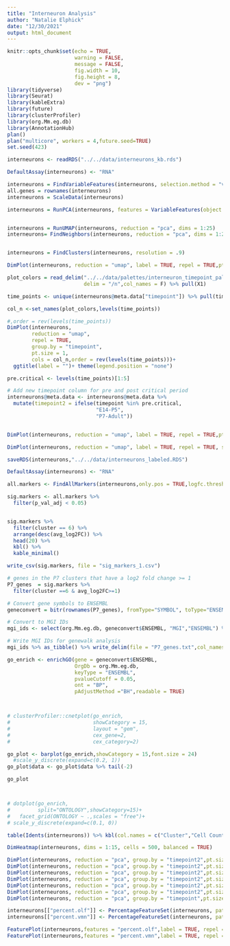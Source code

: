 ---
title: "Interneuron Analysis"
author: "Natalie Elphick"
date: "12/30/2021"
output: html_document
---

```{r setup, include=FALSE}
knitr::opts_chunk$set(echo = TRUE,
                      warning = FALSE,
                      message = FALSE,
                      fig.width = 10,
                      fig.height = 8,
                      dev = "png")
library(tidyverse)
library(Seurat)
library(kableExtra)
library(future)
library(clusterProfiler)
library(org.Mm.eg.db)
library(AnnotationHub)
plan()
plan("multicore", workers = 4,future.seed=TRUE)
set.seed(423)
```

```{r load}

interneurons <- readRDS("../../data/interneurons_kb.rds")


```


```{r}
DefaultAssay(interneurons) <- "RNA"

interneurons = FindVariableFeatures(interneurons, selection.method = "vst", nfeatures = 10000)
all.genes = rownames(interneurons)
interneurons = ScaleData(interneurons)

interneurons = RunPCA(interneurons, features = VariableFeatures(object = interneurons))


interneurons = RunUMAP(interneurons, reduction = "pca", dims = 1:25)
interneurons= FindNeighbors(interneurons, reduction = "pca", dims = 1:25)


interneurons = FindClusters(interneurons, resolution = .9)
```


```{r interneuron_seurat_clusters,cache=TRUE}
DimPlot(interneurons, reduction = "umap", label = TRUE, repel = TRUE,pt.size = 1)

```

```{r interneuron_timepoints}
plot_colors = read_delim("../../data/palettes/interneuron_timepoint_pal.txt",
                         delim = "/n",col_names = F) %>% pull(X1)

time_points <- unique(interneurons@meta.data["timepoint"]) %>% pull(timepoint) 

col_n <-set_names(plot_colors,levels(time_points))

#,order = rev(levels(time_points))
DimPlot(interneurons,
        reduction = "umap",
        repel = TRUE,
        group.by = "timepoint",
        pt.size = 1,
        cols = col_n,order = rev(levels(time_points)))+
  ggtitle(label = "")+ theme(legend.position = "none")
```



```{r}

pre.critical <- levels(time_points)[1:5]

# Add new timepoint column for pre and post critical period
interneurons@meta.data <- interneurons@meta.data %>%
  mutate(timepoint2 = ifelse(timepoint %in% pre.critical,
                             "E14-P5",
                             "P7-Adult"))


DimPlot(interneurons, reduction = "umap", label = TRUE, repel = TRUE,pt.size = 1, group.by =  "timepoint2")
```
```{r}
DimPlot(interneurons, reduction = "umap", label = TRUE, repel = TRUE, split.by =  "timepoint2",pt.size = 1)

```

```{r}

saveRDS(interneurons,"../../data/interneurons_labeled.RDS")
```


```{r}
DefaultAssay(interneurons) <- "RNA"

all.markers <- FindAllMarkers(interneurons,only.pos = TRUE,logfc.threshold = 0.25)

sig.markers <- all.markers %>%
  filter(p_val_adj < 0.05) 


sig.markers %>%
  filter(cluster == 6) %>%
  arrange(desc(avg_log2FC)) %>%
  head(20) %>%
  kbl() %>%
  kable_minimal()

write_csv(sig.markers, file = "sig_markers_1.csv")
```

```{r,fig.dim=c(11,11),dpi = 400}

# genes in the P7 clusters that have a log2 fold change >= 1
P7_genes  = sig.markers %>%
  filter(cluster ==6 & avg_log2FC>=1) 

# Convert gene symbols to ENSEMBL
geneconvert = bitr(rownames(P7_genes), fromType="SYMBOL", toType="ENSEMBL", OrgDb="org.Mm.eg.db")

# Convert to MGI IDs
mgi_ids <- select(org.Mm.eg.db, geneconvert$ENSEMBL, "MGI","ENSEMBL") %>% pull(MGI)

# Write MGI IDs for genewalk analysis
mgi_ids %>% as_tibble() %>% write_delim(file = "P7_genes.txt",col_names = FALSE)

go_enrich <- enrichGO(gene = geneconvert$ENSEMBL,
                      OrgDb = org.Mm.eg.db,
                      keyType = "ENSEMBL",
                      pvalueCutoff = 0.05,
                      ont = "BP",
                      pAdjustMethod ="BH",readable = TRUE)



# clusterProfiler::cnetplot(go_enrich,
#                           showCategory = 15,
#                           layout = "gem",
#                           cex_gene=2,
#                           cex_category=2)

go_plot <- barplot(go_enrich,showCategory = 15,font.size = 24)
  #scale_y_discrete(expand=c(0.2, 1))
go_plot$data <- go_plot$data %>% tail(-2)

go_plot



# dotplot(go_enrich,
#         split="ONTOLOGY",showCategory=15)+
#   facet_grid(ONTOLOGY ~ .,scales = "free")+
# scale_y_discrete(expand=c(0.1, 0))
```


```{r}

table(Idents(interneurons)) %>% kbl(col.names = c("Cluster","Cell Count")) %>% kable_minimal()

DimHeatmap(interneurons, dims = 1:15, cells = 500, balanced = TRUE)

```


```{r}
DimPlot(interneurons, reduction = "pca", group.by = "timepoint2",pt.size = 1)
DimPlot(interneurons, reduction = "pca", group.by = "timepoint2",pt.size = 1,dims=c(2,3))
DimPlot(interneurons, reduction = "pca", group.by = "timepoint2",pt.size = 1,dims=c(3,4))
DimPlot(interneurons, reduction = "pca", group.by = "timepoint2",pt.size = 1,dims=c(4,5))
DimPlot(interneurons, reduction = "pca", group.by = "timepoint2",pt.size = 1,dims=c(5,6))
DimPlot(interneurons, reduction = "pca", group.by = "timepoint2",pt.size = 1,dims=c(5,7))
DimPlot(interneurons, reduction = "pca", group.by = "timepoint",pt.size = 1,dims=c(7,8))
```


```{r}
interneurons[["percent.olf"]] <- PercentageFeatureSet(interneurons, pattern = "^Olfr")
interneurons[["percent.vmn"]] <- PercentageFeatureSet(interneurons, pattern = "^Vmn")

FeaturePlot(interneurons,features = "percent.olf",label = TRUE, repel = TRUE, min.cutoff = "q10", max.cutoff = "q90",pt.size = 1)
FeaturePlot(interneurons,features = "percent.vmn",label = TRUE, repel = TRUE, min.cutoff = "q10", max.cutoff = "q90",pt.size = 1)
```


